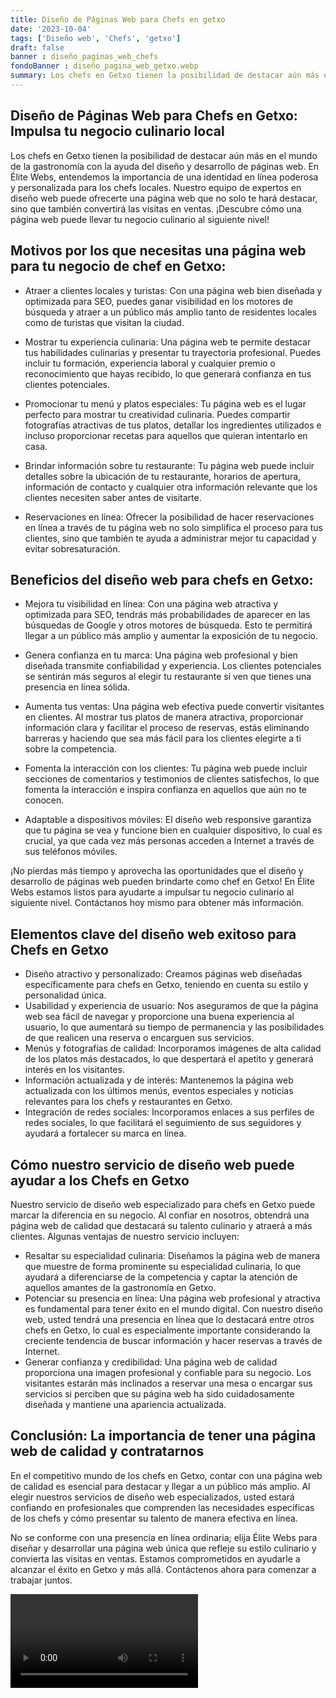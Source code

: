 ```yaml
---
title: Diseño de Páginas Web para Chefs en getxo
date: '2023-10-04'
tags: ['Diseño web', 'Chefs', 'getxo']
draft: false
banner : diseño_paginas_web_chefs
fondoBanner : diseño_pagina_web_getxo.webp
summary: Los chefs en Getxo tienen la posibilidad de destacar aún más en el mundo de la gastronomía con la ayuda del diseño y desarrollo de páginas web. En Élite Webs, entendemos la importancia de una identidad en línea poderosa y personalizada para los chefs locales. Nuestro equipo de expertos en diseño web puede ofrecerte una página web que no solo te hará destacar, sino que también convertirá las visitas en ventas. ¡Descubre cómo una página web puede llevar tu negocio culinario al siguiente nivel!
---
```


## Diseño de Páginas Web para Chefs en Getxo: Impulsa tu negocio culinario local

Los chefs en Getxo tienen la posibilidad de destacar aún más en el mundo de la gastronomía con la ayuda del diseño y desarrollo de páginas web. En Élite Webs, entendemos la importancia de una identidad en línea poderosa y personalizada para los chefs locales. Nuestro equipo de expertos en diseño web puede ofrecerte una página web que no solo te hará destacar, sino que también convertirá las visitas en ventas. ¡Descubre cómo una página web puede llevar tu negocio culinario al siguiente nivel!

## Motivos por los que necesitas una página web para tu negocio de chef en Getxo:

- Atraer a clientes locales y turistas: Con una página web bien diseñada y optimizada para SEO, puedes ganar visibilidad en los motores de búsqueda y atraer a un público más amplio tanto de residentes locales como de turistas que visitan la ciudad.

- Mostrar tu experiencia culinaria: Una página web te permite destacar tus habilidades culinarias y presentar tu trayectoria profesional. Puedes incluir tu formación, experiencia laboral y cualquier premio o reconocimiento que hayas recibido, lo que generará confianza en tus clientes potenciales.

- Promocionar tu menú y platos especiales: Tu página web es el lugar perfecto para mostrar tu creatividad culinaria. Puedes compartir fotografías atractivas de tus platos, detallar los ingredientes utilizados e incluso proporcionar recetas para aquellos que quieran intentarlo en casa.

- Brindar información sobre tu restaurante: Tu página web puede incluir detalles sobre la ubicación de tu restaurante, horarios de apertura, información de contacto y cualquier otra información relevante que los clientes necesiten saber antes de visitarte.

- Reservaciones en línea: Ofrecer la posibilidad de hacer reservaciones en línea a través de tu página web no solo simplifica el proceso para tus clientes, sino que también te ayuda a administrar mejor tu capacidad y evitar sobresaturación.

## Beneficios del diseño web para chefs en Getxo:

- Mejora tu visibilidad en línea: Con una página web atractiva y optimizada para SEO, tendrás más probabilidades de aparecer en las búsquedas de Google y otros motores de búsqueda. Esto te permitirá llegar a un público más amplio y aumentar la exposición de tu negocio.

- Genera confianza en tu marca: Una página web profesional y bien diseñada transmite confiabilidad y experiencia. Los clientes potenciales se sentirán más seguros al elegir tu restaurante si ven que tienes una presencia en línea sólida.

- Aumenta tus ventas: Una página web efectiva puede convertir visitantes en clientes. Al mostrar tus platos de manera atractiva, proporcionar información clara y facilitar el proceso de reservas, estás eliminando barreras y haciendo que sea más fácil para los clientes elegirte a ti sobre la competencia.

- Fomenta la interacción con los clientes: Tu página web puede incluir secciones de comentarios y testimonios de clientes satisfechos, lo que fomenta la interacción e inspira confianza en aquellos que aún no te conocen.

- Adaptable a dispositivos móviles: El diseño web responsive garantiza que tu página se vea y funcione bien en cualquier dispositivo, lo cual es crucial, ya que cada vez más personas acceden a Internet a través de sus teléfonos móviles.

¡No pierdas más tiempo y aprovecha las oportunidades que el diseño y desarrollo de páginas web pueden brindarte como chef en Getxo! En Élite Webs estamos listos para ayudarte a impulsar tu negocio culinario al siguiente nivel. Contáctanos hoy mismo para obtener más información.

<GifSeo />

<Cta />

## Elementos clave del diseño web exitoso para Chefs en Getxo

- Diseño atractivo y personalizado: Creamos páginas web diseñadas específicamente para chefs en Getxo, teniendo en cuenta su estilo y personalidad única.
- Usabilidad y experiencia de usuario: Nos aseguramos de que la página web sea fácil de navegar y proporcione una buena experiencia al usuario, lo que aumentará su tiempo de permanencia y las posibilidades de que realicen una reserva o encarguen sus servicios.
- Menús y fotografías de calidad: Incorporamos imágenes de alta calidad de los platos más destacados, lo que despertará el apetito y generará interés en los visitantes.
- Información actualizada y de interés: Mantenemos la página web actualizada con los últimos menús, eventos especiales y noticias relevantes para los chefs y restaurantes en Getxo.
- Integración de redes sociales: Incorporamos enlaces a sus perfiles de redes sociales, lo que facilitará el seguimiento de sus seguidores y ayudará a fortalecer su marca en línea.

## Cómo nuestro servicio de diseño web puede ayudar a los Chefs en Getxo

Nuestro servicio de diseño web especializado para chefs en Getxo puede marcar la diferencia en su negocio. Al confiar en nosotros, obtendrá una página web de calidad que destacará su talento culinario y atraerá a más clientes. Algunas ventajas de nuestro servicio incluyen:

- Resaltar su especialidad culinaria: Diseñamos la página web de manera que muestre de forma prominente su especialidad culinaria, lo que ayudará a diferenciarse de la competencia y captar la atención de aquellos amantes de la gastronomía en Getxo.
- Potenciar su presencia en línea: Una página web profesional y atractiva es fundamental para tener éxito en el mundo digital. Con nuestro diseño web, usted tendrá una presencia en línea que lo destacará entre otros chefs en Getxo, lo cual es especialmente importante considerando la creciente tendencia de buscar información y hacer reservas a través de Internet.
- Generar confianza y credibilidad: Una página web de calidad proporciona una imagen profesional y confiable para su negocio. Los visitantes estarán más inclinados a reservar una mesa o encargar sus servicios si perciben que su página web ha sido cuidadosamente diseñada y mantiene una apariencia actualizada.

## Conclusión: La importancia de tener una página web de calidad y contratarnos

En el competitivo mundo de los chefs en Getxo, contar con una página web de calidad es esencial para destacar y llegar a un público más amplio. Al elegir nuestros servicios de diseño web especializados, usted estará confiando en profesionales que comprenden las necesidades específicas de los chefs y cómo presentar su talento de manera efectiva en línea.

No se conforme con una presencia en línea ordinaria; elija Élite Webs para diseñar y desarrollar una página web única que refleje su estilo culinario y convierta las visitas en ventas. Estamos comprometidos en ayudarle a alcanzar el éxito en Getxo y más allá. Contáctenos ahora para comenzar a trabajar juntos.

<Video />

<CtaBot job='Chefs' city='getxo'/>

<Gmaps query='getxo+españa+maps' />